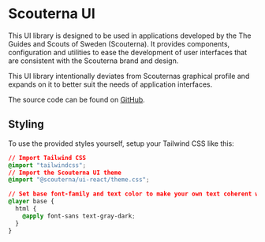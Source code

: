 
<Meta title="Overview" />

# Scouterna UI

This UI library is designed to be used in applications developed by the The
Guides and Scouts of Sweden (Scouterna). It provides components, configuration
and utilities to ease the development of user interfaces that are consistent
with the Scouterna brand and design.

This UI library intentionally deviates from Scouternas graphical profile and
expands on it to better suit the needs of application interfaces.

The source code can be found on [GitHub](https://github.com/scouterna/ui).

## Styling

To use the provided styles yourself, setup your Tailwind CSS like this:

```css
// Import Tailwind CSS
@import "tailwindcss";
// Import the Scouterna UI theme
@import "@scouterna/ui-react/theme.css";

// Set base font-family and text color to make your own text coherent with the theme
@layer base {
  html {
    @apply font-sans text-gray-dark;
  }
}
```
